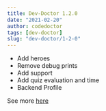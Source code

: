 ```yaml
---
title: Dev-Doctor 1.2.0
date: "2021-02-20"
author: codedoctor
tags: [dev-doctor]
slug: "dev-doctor/1-2-0"
---
```


- Add heroes
- Remove debug prints
- Add support
- Add quiz evaluation and time
- Backend Profile

See more [here](https://github.com/LinwoodDev/dev_doctor/releases/tag/1.2.0)
